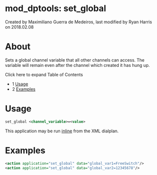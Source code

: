 
# mod_dptools: set_global 

 Created by  Maximiliano Guerra de Medeiros, last modified by  Ryan Harris on 2018.02.08

# About

Sets a global channel variable that all other channels can access. The variable will remain even after the channel which created it has hung up.

Click here to expand Table of Contents

* 1 [Usage](#-freeswitch--mod_dptools-set_global-)
* 2 [Examples](#examples)

# Usage

```xml
set_global <channel_variable>=<value>
```

This application may be run [inline](./6586667.mdx#about) from the XML dialplan. 

# Examples

```xml
<action application="set_global" data="global_var1=FreeSwitch"/>
<action application="set_global" data="global_var2=12345678"/>
```


